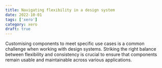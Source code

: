 ```yaml
---
title: Navigating flexibility in a design system
date: 2022-10-01
tags: ['xero']
category: xero
draft: true
---
```


Customising components to meet specific use cases is a common challenge when working with design systems. Striking the right balance between flexibility and consistency is crucial to ensure that components remain usable and maintainable across various applications.
